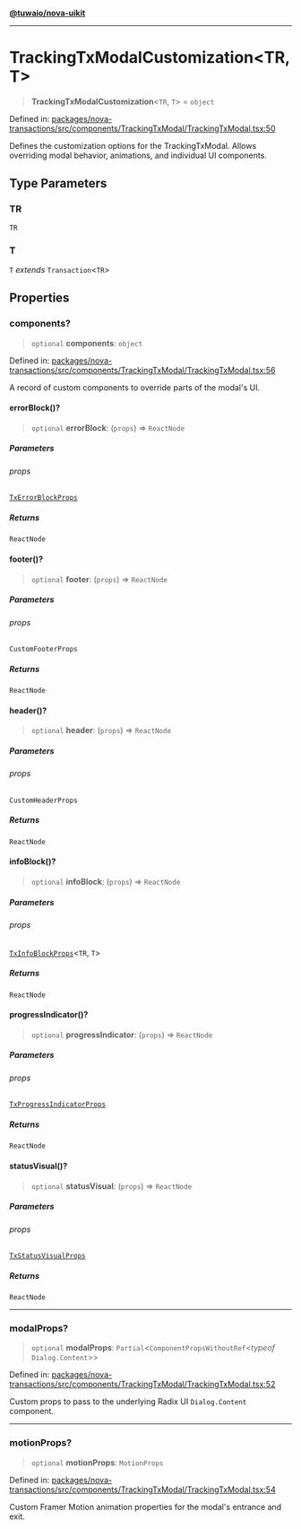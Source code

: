 [**@tuwaio/nova-uikit**](../../../README.md)

***

# TrackingTxModalCustomization\<TR, T\>

> **TrackingTxModalCustomization**\<`TR`, `T`\> = `object`

Defined in: [packages/nova-transactions/src/components/TrackingTxModal/TrackingTxModal.tsx:50](https://github.com/TuwaIO/nova-uikit/blob/1dc28ffb9d17b45d0a6a6e5d7458e83b79e27bc5/packages/nova-transactions/src/components/TrackingTxModal/TrackingTxModal.tsx#L50)

Defines the customization options for the TrackingTxModal.
Allows overriding modal behavior, animations, and individual UI components.

## Type Parameters

### TR

`TR`

### T

`T` *extends* `Transaction`\<`TR`\>

## Properties

### components?

> `optional` **components**: `object`

Defined in: [packages/nova-transactions/src/components/TrackingTxModal/TrackingTxModal.tsx:56](https://github.com/TuwaIO/nova-uikit/blob/1dc28ffb9d17b45d0a6a6e5d7458e83b79e27bc5/packages/nova-transactions/src/components/TrackingTxModal/TrackingTxModal.tsx#L56)

A record of custom components to override parts of the modal's UI.

#### errorBlock()?

> `optional` **errorBlock**: (`props`) => `ReactNode`

##### Parameters

###### props

[`TxErrorBlockProps`](TxErrorBlockProps.md)

##### Returns

`ReactNode`

#### footer()?

> `optional` **footer**: (`props`) => `ReactNode`

##### Parameters

###### props

`CustomFooterProps`

##### Returns

`ReactNode`

#### header()?

> `optional` **header**: (`props`) => `ReactNode`

##### Parameters

###### props

`CustomHeaderProps`

##### Returns

`ReactNode`

#### infoBlock()?

> `optional` **infoBlock**: (`props`) => `ReactNode`

##### Parameters

###### props

[`TxInfoBlockProps`](TxInfoBlockProps.md)\<`TR`, `T`\>

##### Returns

`ReactNode`

#### progressIndicator()?

> `optional` **progressIndicator**: (`props`) => `ReactNode`

##### Parameters

###### props

[`TxProgressIndicatorProps`](../interfaces/TxProgressIndicatorProps.md)

##### Returns

`ReactNode`

#### statusVisual()?

> `optional` **statusVisual**: (`props`) => `ReactNode`

##### Parameters

###### props

[`TxStatusVisualProps`](TxStatusVisualProps.md)

##### Returns

`ReactNode`

***

### modalProps?

> `optional` **modalProps**: `Partial`\<`ComponentPropsWithoutRef`\<*typeof* `Dialog.Content`\>\>

Defined in: [packages/nova-transactions/src/components/TrackingTxModal/TrackingTxModal.tsx:52](https://github.com/TuwaIO/nova-uikit/blob/1dc28ffb9d17b45d0a6a6e5d7458e83b79e27bc5/packages/nova-transactions/src/components/TrackingTxModal/TrackingTxModal.tsx#L52)

Custom props to pass to the underlying Radix UI `Dialog.Content` component.

***

### motionProps?

> `optional` **motionProps**: `MotionProps`

Defined in: [packages/nova-transactions/src/components/TrackingTxModal/TrackingTxModal.tsx:54](https://github.com/TuwaIO/nova-uikit/blob/1dc28ffb9d17b45d0a6a6e5d7458e83b79e27bc5/packages/nova-transactions/src/components/TrackingTxModal/TrackingTxModal.tsx#L54)

Custom Framer Motion animation properties for the modal's entrance and exit.
